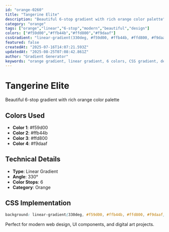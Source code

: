```yaml
---
id: "orange-0260"
title: "Tangerine Elite"
description: "Beautiful 6-stop gradient with rich orange color palette"
category: "orange"
tags: ["orange","linear","6-stop","modern","beautiful","design"]
colors: ["#f59d00","#ffb44b","#ffd800","#f9daaf"]
cssGradient: "linear-gradient(330deg, #f59d00, #ffb44b, #ffd800, #f9daaf)"
featured: false
createdAt: "2025-07-16T14:07:21.593Z"
updatedAt: "2025-08-25T07:08:42.861Z"
author: "Gradient Generator"
keywords: "orange gradient, linear gradient, 6 colors, CSS gradient, design, #f59d00, #ffb44b, #ffd800, #f9daaf"
---
```


# Tangerine Elite

Beautiful 6-stop gradient with rich orange color palette

## Colors Used
- **Color 1**: #f59d00
- **Color 2**: #ffb44b
- **Color 3**: #ffd800
- **Color 4**: #f9daaf

## Technical Details
- **Type**: Linear Gradient
- **Angle**: 330°
- **Color Stops**: 6
- **Category**: Orange

## CSS Implementation
```css
background: linear-gradient(330deg, #f59d00, #ffb44b, #ffd800, #f9daaf);
```

Perfect for modern web design, UI components, and digital art projects.
